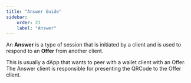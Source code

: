 ```yaml
---
title: "Answer Guide"
sidebar:
    order: 21
    label: "Answer"
---
```



An **Answer** is a type of session that is initiated by a client
and is used to respond to an **Offer** from another client.

This is usually a dApp that wants to peer with a wallet client with an Offer.
The Answer client is responsible for presenting the QRCode to the Offer client.

<LinkCard
  href="/guides/peer-to-peer/exchange"
  title="Exchange Sessions"
  description="A detailed guide on how Offer and Answer clients exchange messages."
/>

<CardGrid>
  <LinkCard
    href="/clients/browser/answer"
    title="Browser: Peer Answer"
    description="A detailed guide on using the Answer client in the browser."
  />
  <LinkCard
    href="/clients/android/answer"
    title="Android: Peer Answer"
    description="A detailed guide on using the Answer client in Android."
  />
</CardGrid>
